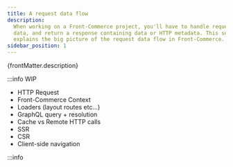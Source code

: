 ```yaml
---
title: A request data flow
description:
  When working on a Front-Commerce project, you'll have to handle request, fetch
  data, and return a response containing data or HTTP metadata. This section
  explains the big picture of the request data flow in Front-Commerce.
sidebar_position: 1
---
```


<p>{frontMatter.description}</p>

:::info WIP

- HTTP Request
- Front-Commerce Context
- Loaders (layout routes etc…)
- GraphQL query + resolution
- Cache vs Remote HTTP calls
- SSR
- CSR
- Client-side navigation

:::info
